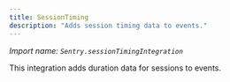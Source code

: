 ```yaml
---
title: SessionTiming
description: "Adds session timing data to events."
---
```


_Import name: `Sentry.sessionTimingIntegration`_

This integration adds duration data for sessions to events.

<PlatformContent includePath="configuration/sessiontiming" />
